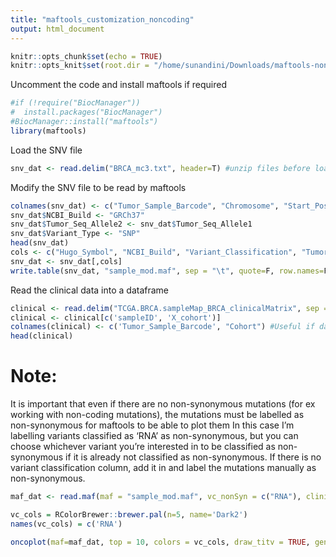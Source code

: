```yaml
---
title: "maftools_customization_noncoding"
output: html_document
---
```



```r
knitr::opts_chunk$set(echo = TRUE)
knitr::opts_knit$set(root.dir = "/home/sunandini/Downloads/maftools-noncoding-main") #change this accordingly 
```

Uncomment the code and install maftools if required
```r
#if (!require("BiocManager"))
#  install.packages("BiocManager")
#BiocManager::install("maftools")
library(maftools)
```

Load the SNV file 
```r
snv_dat <- read.delim("BRCA_mc3.txt", header=T) #unzip files before loading as input
```

Modify the SNV file to be read by maftools 

```r
colnames(snv_dat) <- c("Tumor_Sample_Barcode", "Chromosome", "Start_Position", "End_Position", "Reference_Allele", "Tumor_Seq_Allele1","Hugo_Symbol","Variant_Classification", "Amino_Acid_Change","DNA_VAF","SIFT", "PolyPhen") # this has to be adapted to the dataset
snv_dat$NCBI_Build <- "GRCh37"
snv_dat$Tumor_Seq_Allele2 <- snv_dat$Tumor_Seq_Allele1
snv_dat$Variant_Type <- "SNP"
head(snv_dat)
cols <- c("Hugo_Symbol", "NCBI_Build", "Variant_Classification", "Tumor_Sample_Barcode", "Chromosome", "Start_Position", "End_Position", "Reference_Allele", "Tumor_Seq_Allele1", "Tumor_Seq_Allele2", "Variant_Type")
snv_dat <- snv_dat[,cols]
write.table(snv_dat, "sample_mod.maf", sep = "\t", quote=F, row.names=F)
```

Read the clinical data into a dataframe
```r
clinical <- read.delim("TCGA.BRCA.sampleMap_BRCA_clinicalMatrix", sep = "\t")
clinical <- clinical[c('sampleID', 'X_cohort')]
colnames(clinical) <- c('Tumor_Sample_Barcode', "Cohort") #Useful if dataset contains patients from multiple cancer types 
head(clinical)
```

# Note:
It is important that even if there are no non-synonymous mutations (for ex working with non-coding mutations), the mutations must be labelled as non-synonymous for maftools to be able to plot them
In this case I'm labelling variants classified as 'RNA' as non-synonymous, but you can choose whichever variant you're interested in to be classified as non-synonymous if it is already not classified as non-synonymous. 
If there is no variant classification column, add it in and label the mutations manually as non-synonymous. 

```r
maf_dat <- read.maf(maf = "sample_mod.maf", vc_nonSyn = c("RNA"), clinicalData = clinical)
```

```r
vc_cols = RColorBrewer::brewer.pal(n=5, name='Dark2')
names(vc_cols) = c('RNA')
```

```r
oncoplot(maf=maf_dat, top = 10, colors = vc_cols, draw_titv = TRUE, gene_mar = 5, fontSize = 0.6, sepwd_genes=-1, sepwd_samples=-0.1, removeNonMutated = TRUE,  clinicalFeatures=c('Cohort'), bgCol = "white", borderCol = "black")
```

